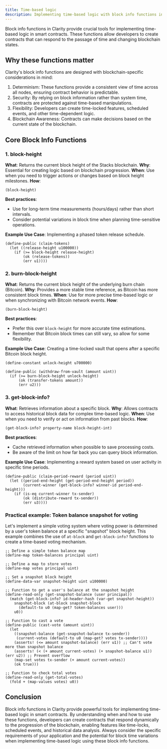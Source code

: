 ```yaml
---
title: Time-based logic
description: Implementing time-based logic with block info functions in Clarity.
---
```


Block info functions in Clarity provide crucial tools for implementing time-based logic in smart contracts. These functions allow developers to create contracts that can respond to the passage of time and changing blockchain states.

## Why these functions matter

Clarity's block info functions are designed with blockchain-specific considerations in mind:

1. Determinism: These functions provide a consistent view of time across all nodes, ensuring contract behavior is predictable.
2. Security: By relying on block information rather than system time, contracts are protected against time-based manipulations.
3. Flexibility: Developers can create time-locked features, scheduled events, and other time-dependent logic.
4. Blockchain Awareness: Contracts can make decisions based on the current state of the blockchain.

## Core Block Info Functions

### 1. block-height

**What**: Returns the current block height of the Stacks blockchain.
**Why**: Essential for creating logic based on blockchain progression.
**When**: Use when you need to trigger actions or changes based on block height milestones.
**How**: 
```clarity
(block-height)
```

**Best practices**: 
- Use for long-term time measurements (hours/days) rather than short intervals.
- Consider potential variations in block time when planning time-sensitive operations.

**Example Use Case**: Implementing a phased token release schedule.

```clarity
(define-public (claim-tokens)
  (let ((release-height u100000))
    (if (>= block-height release-height)
        (ok (release-tokens))
        (err u1))))
```

### 2. burn-block-height

**What**: Returns the current block height of the underlying burn chain (Bitcoin).
**Why**: Provides a more stable time reference, as Bitcoin has more consistent block times.
**When**: Use for more precise time-based logic or when synchronizing with Bitcoin network events.
**How**: 
```clarity
(burn-block-height)
```

**Best practices**: 
- Prefer this over `block-height` for more accurate time estimations.
- Remember that Bitcoin block times can still vary, so allow for some flexibility.

**Example Use Case**: Creating a time-locked vault that opens after a specific Bitcoin block height.

```clarity
(define-constant unlock-height u700000)

(define-public (withdraw-from-vault (amount uint))
  (if (>= burn-block-height unlock-height)
      (ok (transfer-tokens amount))
      (err u2)))
```

### 3. get-block-info?

**What**: Retrieves information about a specific block.
**Why**: Allows contracts to access historical block data for complex time-based logic.
**When**: Use when you need to verify or act on information from past blocks.
**How**: 
```clarity
(get-block-info? property-name block-height-int)
```

**Best practices**: 
- Cache retrieved information when possible to save processing costs.
- Be aware of the limit on how far back you can query block information.

**Example Use Case**: Implementing a reward system based on user activity in specific time periods.

```clarity
(define-public (claim-period-reward (period uint))
  (let ((period-end-height (get-period-end-height period))
        (current-winner (get-block-info? winner-id period-end-height)))
    (if (is-eq current-winner tx-sender)
        (ok (distribute-reward tx-sender))
        (err u3))))
```

### Practical example: Token balance snapshot for voting

Let's implement a simple voting system where voting power is determined by a user's token balance at a specific "snapshot" block height. This example combines the use of `at-block` and `get-block-info?` functions to create a time-based voting mechanism.

```clarity
;; Define a simple token balance map
(define-map token-balances principal uint)

;; Define a map to store votes
(define-map votes principal uint)

;; Set a snapshot block height
(define-data-var snapshot-height uint u100000)

;; Function to get a user's balance at the snapshot height
(define-read-only (get-snapshot-balance (user principal))
  (match (get-block-info? id-header-hash (var-get snapshot-height))
    snapshot-block (at-block snapshot-block
      (default-to u0 (map-get? token-balances user)))
    u0))

;; Function to cast a vote
(define-public (cast-vote (amount uint))
  (let 
    ((snapshot-balance (get-snapshot-balance tx-sender))
     (current-votes (default-to u0 (map-get? votes tx-sender))))
    (asserts! (<= amount snapshot-balance) (err u1)) ;; Can't vote more than snapshot balance
    (asserts! (< (+ amount current-votes) (+ snapshot-balance u1)) (err u2)) ;; Prevent overflow
    (map-set votes tx-sender (+ amount current-votes))
    (ok true)))

;; Function to check total votes
(define-read-only (get-total-votes)
  (fold + (map-values votes) u0))
```

## Conclusion

Block info functions in Clarity provide powerful tools for implementing time-based logic in smart contracts. By understanding when and how to use these functions, developers can create contracts that respond dynamically to the progression of the blockchain, enabling features like time-locks, scheduled events, and historical data analysis. Always consider the specific requirements of your application and the potential for block time variations when implementing time-based logic using these block info functions.